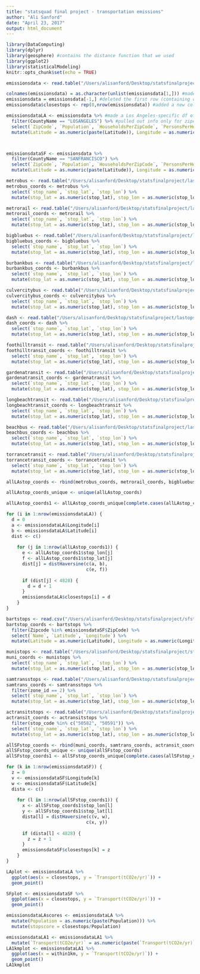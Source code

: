 ```yaml
---
title: "statsquad final project - transportation emissions"
author: "Ali Sanford"
date: "April 23, 2017"
output: html_document
---
```


```r
library(DataComputing)
library(dplyr)
library(geosphere) #contains the distance function that we used
library(ggplot2)
library(statisticalModeling)
knitr::opts_chunk$set(echo = TRUE)
```

```r
emissionsdata <- read.table("/Users/alisanford/Desktop/statsfinalproject/zipemissions.txt", fill = TRUE) #imported data obtained from UC Berkeley's CoolClimate Network. Data includes info about carbon emissions for each zip code in the US, and some identifying information about each zip code.

colnames(emissionsdata) = as.character(unlist(emissionsdata[1,])) #made the first row of the emissionsdata df into the column names
emissionsdata = emissionsdata[-1,] #deleted the first row (containing column names)
emissionsdata$closestops <- rep(0,nrow(emissionsdata)) #added a new column; later we will check which bus stops are within ~3mi of each zip code and put the total in this column
```

```r
emissionsdataLA <- emissionsdata %>% #made a Los Angeles-specific df of emissions data
  filter(CountyName == "LOSANGELES") %>% #pulled out info only for zipcodes within Los Angeles County
  select(`ZipCode`, `Population`, `HouseholdsPerZipCode`, `PersonsPerHousehold`, `AverageHouseValue`, `IncomePerHousehold`, `Latitude`, `Longitude`, `CountyName`, `popden`, `electricity(kWh)`, `Nat.Gas(cu.ft.)`, `FUELOIL(gallons)`, `Vehiclemilestraveled`, `Transport(tCO2e/yr)`, `closestops`) %>% #selected only variables that might be relevant to our analysis
  mutate(Latitude = as.numeric(paste(Latitude)), Longitude = as.numeric(paste(Longitude))) #changed coordinates to numeric so that they will run through our distance function properly later



emissionsdataSF <- emissionsdata %>%
  filter(CountyName == "SANFRANCISCO") %>%
  select(`ZipCode`, `Population`, `HouseholdsPerZipCode`, `PersonsPerHousehold`, `AverageHouseValue`, `IncomePerHousehold`, `Latitude`, `Longitude`, `CountyName`, `popden`, `electricity(kWh)`, `Nat.Gas(cu.ft.)`, `FUELOIL(gallons)`, `Vehiclemilestraveled`, `Transport(tCO2e/yr)`, `closestops`) %>%
  mutate(Latitude = as.numeric(paste(Latitude)), Longitude = as.numeric(paste(Longitude))) #same process as above, but for San Francisco County rather than LA 

```


```r
metrobus <- read.table("/Users/alisanford/Desktop/statsfinalproject/lastops/metrobusstops.txt", fill=TRUE, header=TRUE, quote="", sep=",")
metrobus_coords <- metrobus %>%
  select(`stop_name`, `stop_lat`, `stop_lon`) %>% 
  mutate(stop_lat = as.numeric(stop_lat), stop_lon = as.numeric(stop_lon)) 

metrorail <- read.table("/Users/alisanford/Desktop/statsfinalproject/lastops/metrorailstops.txt", fill=TRUE, header=TRUE, quote="", sep=",")
metrorail_coords <- metrorail %>%
  select(`stop_name`, `stop_lat`, `stop_lon`) %>% 
  mutate(stop_lat = as.numeric(stop_lat), stop_lon = as.numeric(stop_lon)) 

bigbluebus <- read.table("/Users/alisanford/Desktop/statsfinalproject/lastops/bigbluebusstops.txt", fill=TRUE, header=TRUE, quote="", sep=",")
bigbluebus_coords <- bigbluebus %>%
  select(`stop_name`, `stop_lat`, `stop_lon`) %>% 
  mutate(stop_lat = as.numeric(stop_lat), stop_lon = as.numeric(stop_lon)) 

burbankbus <- read.table("/Users/alisanford/Desktop/statsfinalproject/lastops/burbankbusstops.txt", fill=TRUE, header=TRUE, quote="", sep=",")
burbankbus_coords <- burbankbus %>%
  select(`stop_name`, `stop_lat`, `stop_lon`) %>% 
  mutate(stop_lat = as.numeric(stop_lat), stop_lon = as.numeric(stop_lon))

culvercitybus <- read.table("/Users/alisanford/Desktop/statsfinalproject/lastops/culvercitystops.txt", fill=TRUE, header=TRUE, quote="", sep=",")
culvercitybus_coords <- culvercitybus %>%
  select(`stop_name`, `stop_lat`, `stop_lon`) %>% 
  mutate(stop_lat = as.numeric(stop_lat), stop_lon = as.numeric(stop_lon))

dash <- read.table("/Users/alisanford/Desktop/statsfinalproject/lastops/DASHstops.txt", fill=TRUE, header=TRUE, quote="", sep=",")
dash_coords <- dash %>%
  select(`stop_name`, `stop_lat`, `stop_lon`) %>% 
  mutate(stop_lat = as.numeric(stop_lat), stop_lon = as.numeric(stop_lon))

foothilltransit <- read.table("/Users/alisanford/Desktop/statsfinalproject/lastops/foothilltransitstops.txt", fill=TRUE, header=TRUE, quote="", sep=",")
foothilltransit_coords <- foothilltransit %>%
  select(`stop_name`, `stop_lat`, `stop_lon`) %>% 
  mutate(stop_lat = as.numeric(stop_lat), stop_lon = as.numeric(stop_lon))

gardenatransit <- read.table("/Users/alisanford/Desktop/statsfinalproject/lastops/gardenatransitstops.txt", fill=TRUE, header=TRUE, quote="", sep=",")
gardenatransit_coords <- gardenatransit %>%
  select(`stop_name`, `stop_lat`, `stop_lon`) %>% 
  mutate(stop_lat = as.numeric(stop_lat), stop_lon = as.numeric(stop_lon))

longbeachtransit <- read.table("/Users/alisanford/Desktop/statsfinalproject/lastops/longbeachstops.txt", fill=TRUE, header=TRUE, quote="", sep=",")
longbeachtransit_coords <- longbeachtransit %>%
  select(`stop_name`, `stop_lat`, `stop_lon`) %>% 
  mutate(stop_lat = as.numeric(stop_lat), stop_lon = as.numeric(stop_lon))

beachbus <- read.table("/Users/alisanford/Desktop/statsfinalproject/lastops/redondobeachstops.txt", fill=TRUE, header=TRUE, quote="", sep=",")
beachbus_coords <- beachbus %>%
  select(`stop_name`, `stop_lat`, `stop_lon`) %>% 
  mutate(stop_lat = as.numeric(stop_lat), stop_lon = as.numeric(stop_lon))

torrancetransit <- read.table("/Users/alisanford/Desktop/statsfinalproject/lastops/torrancestops.txt", fill=TRUE, header=TRUE, quote="", sep=",")
torrancetransit_coords <- torrancetransit %>%
  select(`stop_name`, `stop_lat`, `stop_lon`) %>% 
  mutate(stop_lat = as.numeric(stop_lat), stop_lon = as.numeric(stop_lon))
```


```r
allLAstop_coords <- rbind(metrobus_coords, metrorail_coords, bigbluebus_coords, burbankbus_coords, culvercitybus_coords, dash_coords, foothilltransit_coords, gardenatransit_coords, longbeachtransit_coords, beachbus_coords, torrancetransit_coords)

allLAstop_coords_unique <- unique(allLAstop_coords)

allLAstop_coords1 <- allLAstop_coords_unique[complete.cases(allLAstop_coords_unique), ]
```


```r
for (i in 1:nrow(emissionsdataLA)) {
  d = 0
  a <- emissionsdataLA$Longitude[i] 
  b <- emissionsdataLA$Latitude[i] 
  dist <- c()
  
    for (j in 1:nrow(allLAstop_coords1)) {
      e <- allLAstop_coords1$stop_lon[j]
      f <- allLAstop_coords1$stop_lat[j]
      dist[j] = distHaversine(c(a, b),
                              c(e, f))
      
      if (dist[j] < 4828) {
        d = d + 1
      }
      emissionsdataLA$closestops[i] = d
    }
}
```

```r
bartstops <- read.csv("/Users/alisanford/Desktop/statsfinalproject/sfstops/BARTclean.csv")
bartstop_coords <- bartstops %>%
  filter(Zipcode %in% emissionsdataSF$ZipCode) %>%
  select(`Name`, `Latitude`, `Longitude`) %>%
  mutate(Latitude = as.numeric(Latitude), Longitude = as.numeric(Longitude))

munistops <- read.table("/Users/alisanford/Desktop/statsfinalproject/sfstops/munistops.txt", fill=TRUE, header=TRUE, quote="", sep=",")
muni_coords <- munistops %>%
  select(`stop_name`, `stop_lat`, `stop_lon`) %>% 
  mutate(stop_lat = as.numeric(stop_lat), stop_lon = as.numeric(stop_lon))

samtransstops <- read.table("/Users/alisanford/Desktop/statsfinalproject/sfstops/samtransstops.txt", fill=TRUE, header=TRUE, quote="", sep=",")
samtrans_coords <- samtransstops %>%
  filter(zone_id == 2) %>%
  select(`stop_name`, `stop_lat`, `stop_lon`) %>% 
  mutate(stop_lat = as.numeric(stop_lat), stop_lon = as.numeric(stop_lon))

actransitstops <- read.table("/Users/alisanford/Desktop/statsfinalproject/sfstops/actransitstops.txt", fill=TRUE, header=TRUE, quote="", sep=",")
actransit_coords <- actransitstops %>%
  filter(stop_code %in% c("50582", "50591")) %>%
  select(`stop_name`, `stop_lat`, `stop_lon`) %>% 
  mutate(stop_lat = as.numeric(stop_lat), stop_lon = as.numeric(stop_lon))

```

```r
allSFstop_coords <- rbind(muni_coords, samtrans_coords, actransit_coords)
allSFstop_coords_unique <- unique(allSFstop_coords)
allSFstop_coords1 <- allSFstop_coords_unique[complete.cases(allSFstop_coords_unique), ]

```


```r
for (k in 1:nrow(emissionsdataSF)) {
  z = 0
  v <- emissionsdataSF$Longitude[k]
  w <- emissionsdataSF$Latitude[k]
  dista <- c()
  
    for (l in 1:nrow(allSFstop_coords1)) {
      x <- allSFstop_coords1$stop_lon[l]
      y <- allSFstop_coords1$stop_lat[l]
      dista[l] = distHaversine(c(v, w),
                              c(x, y))
      
      if (dista[l] < 4828) {
        z = z + 1
      }
      emissionsdataSF$closestops[k] = z
    }
}

```


```r
LAplot <- emissionsdataLA %>%
  ggplot(aes(x = closestops, y = `Transport(tCO2e/yr)`)) +
  geom_point()
```


```r
SFplot <- emissionsdataSF %>%
  ggplot(aes(x = closestops, y = `Transport(tCO2e/yr)`)) +
  geom_point()

```


```r
emissionsdataLAscores <- emissionsdataLA %>%
  mutate(Population = as.numeric(paste(Population))) %>%
  mutate(stopscore = closestops/Population)
```

```r
emissionsdataLA1 <- emissionsdataLA1 %>%
  mutate(`Transport(tCO2e/yr)` = as.numeric(paste(`Transport(tCO2e/yr)`)))
LA1kmplot <- emissionsdataLA1 %>%
  ggplot(aes(x = within1km, y = `Transport(tCO2e/yr)`)) +
  geom_point()
LA1kmplot

```


